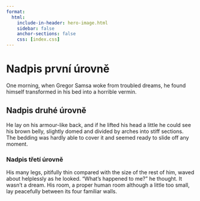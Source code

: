 ```yaml
---
format: 
  html: 
    include-in-header: hero-image.html
    sidebar: false
    anchor-sections: false
    css: [index.css]
---
```


# Nadpis první úrovně

One morning, when Gregor Samsa woke from troubled dreams, he found himself transformed in his bed into a horrible vermin.


## Nadpis druhé úrovně

He lay on his armour-like back, and if he lifted his head a little he could see his brown belly, slightly domed and divided by arches into stiff sections. The bedding was hardly able to cover it and seemed ready to slide off any moment.


### Nadpis třetí úrovně

His many legs, pitifully thin compared with the size of the rest of him, waved about helplessly as he looked. "What's happened to me? " he thought. It wasn't a dream. His room, a proper human room although a little too small, lay peacefully between its four familiar walls.
